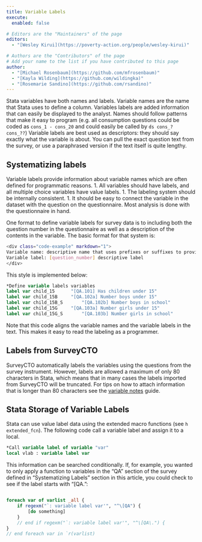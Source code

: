 ```yaml
---
title: Variable Labels
execute: 
  enabled: false

# Editors are the "Maintainers" of the page
editors:
  - "[Wesley Kirui](https://poverty-action.org/people/wesley-kirui)"

# Authors are the "Contributors" of the page
# Add your name to the list if you have contributed to this page
author:
  - "[Michael Rosenbaum](https://github.com/mfrosenbaum)"
  - "[Kayla Wilding](https://github.com/wildingka)"
  - "[Rosemarie Sandino](https://github.com/rsandino)"
---
```


Stata variables have both names and labels. Variable names are the name that Stata uses to define a column. Variables labels are added information that can easily be displayed to the analyst. Names should follow patterns that make it easy to program (e.g. all consumption questions could be coded as `cons_1 - cons_20` and could easily be called by `ds cons_? cons_??`) Variable labels are best used as descriptors: they should say exactly what the variable is about. You can pull the exact question text from the survey, or use a paraphrased version if the text itself is quite lengthy. 

## Systematizing labels

Variable labels provide information about variable names which are often defined for programmatic reasons. 
1.	All variables should have labels, and all multiple choice variables have value labels.
1.	The labeling system should be internally consistent.
1.	It should be easy to connect the variable in the dataset with the question on the questionnaire. Most analysis is done with the questionnaire in hand.

One format to define variable labels for survey data is to including both the question number in the questionnaire as well as a description of the contents in the variable. The basic format for that system is:

```bash
<div class="code-example" markdown="1">
Variable name: descriptive name that uses prefixes or suffixes to provide patterns
Variable label: [question_number] descriptive label
</div>
```
This style is implemented below: 

```stata
*Define variable labels variables
label var child_15		"[QA.101] Has children under 15"
label var child_15B		"[QA.102a] Number boys under 15"
label var child_15B_S		"[QA.102b] Number boys in school"
label var child_15G		"[QA.103a] Number girls under 15"
label var child_15G_S		"[QA.103b] Number girls in school"
```
Note that this code aligns the variable names and the variable labels in the text. This makes it easy to read the labeling as a programmer.

## Labels from SurveyCTO

SurveyCTO automatically labels the variables using the questions from the survey instrument. However, labels are allowed a maximum of only 80 characters in Stata, which means that in many cases the labels imported from SurveyCTO will be truncated.  For tips on how to attach information that is longer than 80 characters see the [variable notes](https://povertyaction.github.io/guides/cleaning/documentation/variablenotes/) guide.

## Stata Storage of Variable Labels

Stata can use value label data using the extended macro functions (see `h extended_fcn`). The following code call a variable label and assign it to a local.

```stata
*Call variable label of variable "var"
local vlab : variable label var
```
This information can be searched conditionally. If, for example, you wanted to only apply a function to variables in the "QA" section of the survey defined in "Systematizing Labels" section in this article, you could check to see if the label starts with "[QA.":

```stata

foreach var of varlist _all {
	if regexm("`: variable label var'", "^\[QA") {
		[do something]
	}
	// end if regexm("`: variable label var'", "^\[QA\.") {
}
// end foreach var in `r(varlist)
```